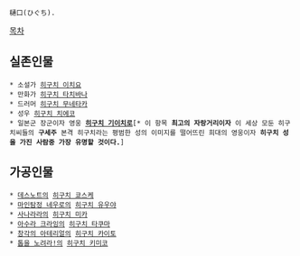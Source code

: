  樋口(ひぐち).

[[목차]]

== 실존인물 ==
 * 소설가 [[히구치 이치요]]
 * 만화가 [[히구치 타치바나]]
 * 드러머 [[히구치 무네타카]]
 * 성우 [[히구치 치에코]]
 * 일본군 장군이자 영웅 '''[[히구치 기이치로]]'''[* 이 항목 '''최고의 자랑거리이자''' 이 세상 모둔 히구치씨들의 '''구세주''' 본격 히구치라는 평범한 성의 이미지를 떨어뜨린 희대의 영웅이자 '''히구치 성을 가진 사람중 가장 유명할 것이다.'''] 

== 가공인물 ==
 * [[데스노트]]의 [[히구치 쿄스케]]
 * [[마인탐정 네우로]]의 [[히구치 유우야]]
 * [[사나라라]]의 [[히구치 미카]]
 * [[아수라 크라잉]]의 [[히구치 타쿠마]]
 * [[창각의 아테리얼]]의 [[히구치 카이토]]
 * [[톱을 노려라!]]의 [[히구치 키미코]]
